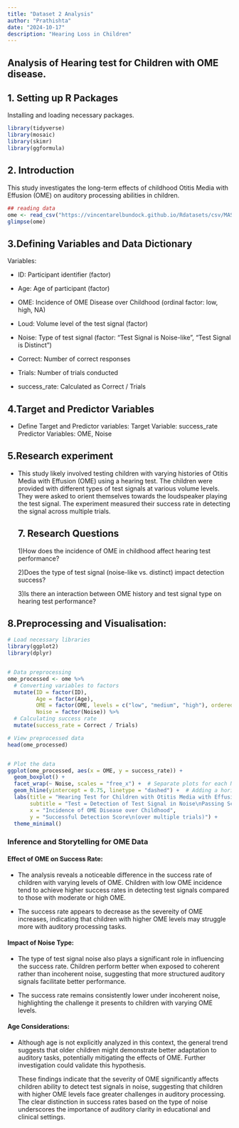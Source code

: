---
title: "Dataset 2 Analysis"
author: "Prathishta"
date: "2024-10-17"
description: "Hearing Loss in Children"
---

## Analysis of Hearing test for Children with OME disease.

## 1. Setting up R Packages

Installing and loading necessary packages.

```{r}
library(tidyverse)
library(mosaic)
library(skimr)
library(ggformula)
```

## 2. Introduction

This study investigates the long-term effects of childhood Otitis Media with Effusion (OME) on auditory processing abilities in children.

```{r}
## reading data
ome <- read_csv("https://vincentarelbundock.github.io/Rdatasets/csv/MASS/OME.csv")
glimpse(ome)
```

## 3.Defining Variables and Data Dictionary

Variables:

-   ID: Participant identifier (factor)

-   Age: Age of participant (factor)

-   OME: Incidence of OME Disease over Childhood (ordinal factor: low, high, NA)

-   Loud: Volume level of the test signal (factor)

-   Noise: Type of test signal (factor: "Test Signal is Noise-like", "Test Signal is Distinct")

-   Correct: Number of correct responses

-   Trials: Number of trials conducted

-   success_rate: Calculated as Correct / Trials

## 4.Target and Predictor Variables

-   Define Target and Predictor variables: Target Variable: success_rate Predictor Variables: OME, Noise

## 5.Research experiment

-   This study likely involved testing children with varying histories of Otitis Media with Effusion (OME) using a hearing test. The children were provided with different types of test signals at various volume levels. They were asked to orient themselves towards the loudspeaker playing the test signal. The experiment measured their success rate in detecting the signal across multiple trials.

    ## 7. Research Questions

    1)How does the incidence of OME in childhood affect hearing test performance?

    2)Does the type of test signal (noise-like vs. distinct) impact detection success?

    3)Is there an interaction between OME history and test signal type on hearing test performance?

## 8.Preprocessing and Visualisation:

```{r}
# Load necessary libraries
library(ggplot2)
library(dplyr)


# Data preprocessing
ome_processed <- ome %>%
  # Converting variables to factors
  mutate(ID = factor(ID),
         Age = factor(Age),
         OME = factor(OME, levels = c("low", "medium", "high"), ordered = TRUE),
         Noise = factor(Noise)) %>%
  # Calculating success rate
  mutate(success_rate = Correct / Trials)

# View preprocessed data
head(ome_processed)



```

```{r}
# Plot the data
ggplot(ome_processed, aes(x = OME, y = success_rate)) +
  geom_boxplot() +
  facet_wrap(~ Noise, scales = "free_x") +  # Separate plots for each Noise condition
  geom_hline(yintercept = 0.75, linetype = "dashed") +  # Adding a horizontal line at 0.75
  labs(title = "Hearing Test for Children with Otitis Media with Effusion (OME) Disease",
       subtitle = "Test = Detection of Test Signal in Noise\nPassing Score = 0.75",
       x = "Incidence of OME Disease over Childhood",
       y = "Successful Detection Score\n(over multiple trials)") +
  theme_minimal()

```

### **Inference and Storytelling for OME Data**

#### **Effect of OME on Success Rate:**

-   The analysis reveals a noticeable difference in the success rate of children with varying levels of OME. Children with low OME incidence tend to achieve higher success rates in detecting test signals compared to those with moderate or high OME.

-   The success rate appears to decrease as the severeity of OME increases, indicating that children with higher OME levels may struggle more with auditory processing tasks.

#### **Impact of Noise Type:**

-   The type of test signal noise also plays a significant role in influencing the success rate. Children perform better when exposed to coherent rather than incoherent noise, suggesting that more structured auditory signals facilitate better performance.

-   The success rate remains consistently lower under incoherent noise, highlighting the challenge it presents to children with varying OME levels.

#### **Age Considerations:**

-   Although age is not explicitly analyzed in this context, the general trend suggests that older children might demonstrate better adaptation to auditory tasks, potentially mitigating the effects of OME. Further investigation could validate this hypothesis.

    These findings indicate that the severity of OME significantly affects children ability to detect test signals in noise, suggesting that children with higher OME levels face greater challenges in auditory processing. The clear distinction in success rates based on the type of noise underscores the importance of auditory clarity in educational and clinical settings.
